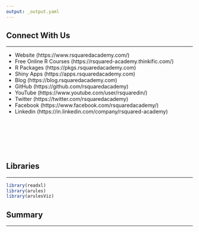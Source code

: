 ```yaml
---
output: _output.yaml
---
```


## {data-background="img/ws_cover_image.png"}

## Connect With Us

<hr>

- Website     (https://www.rsquaredacademy.com/)
- Free Online R Courses   (https://rsquared-academy.thinkific.com/)
- R Packages  (https://pkgs.rsquaredacademy.com)
- Shiny Apps  (https://apps.rsquaredacademy.com)
- Blog        (https://blog.rsquaredacademy.com)
- GitHub      (https://github.com/rsquaredacademy)
- YouTube     (https://www.youtube.com/user/rsquaredin/)
- Twitter     (https://twitter.com/rsquaredacademy)
- Facebook    (https://www.facebook.com/rsquaredacademy/)
- Linkedin    (https://in.linkedin.com/company/rsquared-academy)

## {data-background="img/ws_agenda.png"}

<br>
<br>
<br>
<br>

## {data-background="img/ws_section_intro.png"}

## {data-background="img/ws_section_case_studies.png"}

## Libraries

<hr>

```r
library(readxl)
library(arules)
library(arulesViz)
```

## {data-background="img/ws_section_summary.png"}

## Summary

<hr>

## {data-background="img/thankyou.png"}

